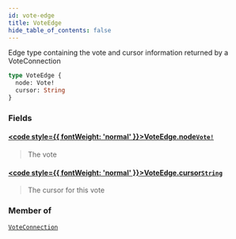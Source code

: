 ```yaml
---
id: vote-edge
title: VoteEdge
hide_table_of_contents: false
---
```








Edge type containing the vote and cursor information returned by a VoteConnection

```graphql
type VoteEdge {
  node: Vote!
  cursor: String
}
```


### Fields

#### [<code style={{ fontWeight: 'normal' }}>VoteEdge.<b>node</b></code>](#)<Bullet />[`Vote!`](/docs/testnet/graphql/objects/vote) <Badge class="secondary" text="non-null"/> <Badge class="secondary" text="object"/>
> The vote
> 

#### [<code style={{ fontWeight: 'normal' }}>VoteEdge.<b>cursor</b></code>](#)<Bullet />[`String`](/docs/testnet/graphql/scalars/string) <Badge class="secondary" text="scalar"/>
> The cursor for this vote
> 



### Member of

[`VoteConnection`](/docs/testnet/graphql/objects/vote-connection)  <Badge class="secondary" text="object"/>



